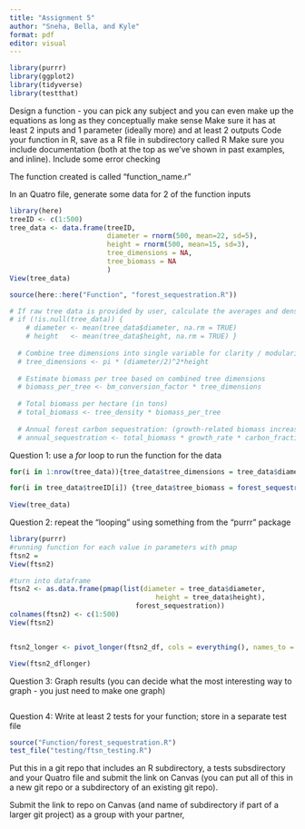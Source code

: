 ```yaml
---
title: "Assignment 5"
author: "Sneha, Bella, and Kyle"
format: pdf
editor: visual
---
```


```r
library(purrr)
library(ggplot2)
library(tidyverse)
library(testthat)

```

Design a function - you can pick any subject and you can even make up the equations as long as they conceptually make sense Make sure it has at least 2 inputs and 1 parameter (ideally more) and at least 2 outputs Code your function in R, save as a R file in subdirectory called R Make sure you include documentation (both at the top as we've shown in past examples, and inline). Include some error checking

The function created is called "function_name.r"

In an Quatro file, generate some data for 2 of the function inputs

```r
library(here)
treeID <- c(1:500)
tree_data <- data.frame(treeID,
                        diameter = rnorm(500, mean=22, sd=5),
                        height = rnorm(500, mean=15, sd=3),
                        tree_dimensions = NA,
                        tree_biomass = NA
                        )
View(tree_data)

source(here::here("Function", "forest_sequestration.R"))

# If raw tree data is provided by user, calculate the averages and density.
# if (!is.null(tree_data)) {
    # diameter <- mean(tree_data$diameter, na.rm = TRUE)
    # height   <- mean(tree_data$height, na.rm = TRUE) }
  
  # Combine tree dimensions into single variable for clarity / modularity
  # tree_dimensions <- pi * (diameter/2)^2*height
  
  # Estimate biomass per tree based on combined tree dimensions
  # biomass_per_tree <- bm_conversion_factor * tree_dimensions
  
  # Total biomass per hectare (in tons)
  # total_biomass <- tree_density * biomass_per_tree
  
  # Annual forest carbon sequestration: (growth-related biomass increase) * (carbon fraction)
  # annual_sequestration <- total_biomass * growth_rate * carbon_fraction
```

Question 1: use a *for* loop to run the function for the data

```r
for(i in 1:nrow(tree_data)){tree_data$tree_dimensions = tree_data$diameter[i]*tree_data$height[i]}

for(i in tree_data$treeID[i]) {tree_data$tree_biomass = forest_sequestration(diameter = tree_data$diameter,
                                                                             height= tree_data$height)}
View(tree_data)
```

Question 2: repeat the "looping" using something from the "purrr" package

```r
library(purrr)
#running function for each value in parameters with pmap
ftsn2 = 
View(ftsn2)

#turn into dataframe
ftsn2 <- as.data.frame(pmap(list(diameter = tree_data$diameter,
                                    height = tree_data$height),
                               forest_sequestration))
colnames(ftsn2) <- c(1:500)
View(ftsn2)


ftsn2_longer <- pivot_longer(ftsn2_df, cols = everything(), names_to = "treeID", values_to = "FtSn")

View(ftsn2_dflonger)
```

Question 3: Graph results (you can decide what the most interesting way to graph - you just need to make one graph)

```r

```

Question 4: Write at least 2 tests for your function; store in a separate test file

```r
source("Function/forest_sequestration.R")
test_file("testing/ftsn_testing.R")
```

Put this in a git repo that includes an R subdirectory, a tests subsdirectory and your Quatro file and submit the link on Canvas (you can put all of this in a new git repo or a subdirectory of an existing git repo).

Submit the link to repo on Canvas (and name of subdirectory if part of a larger git project) as a group with your partner,
